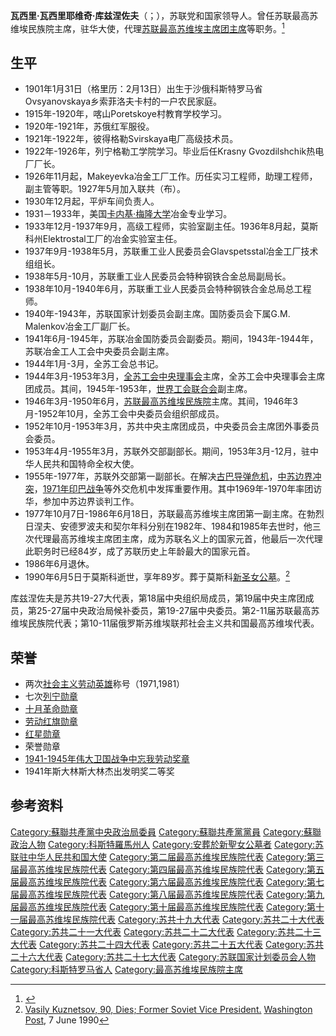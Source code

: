{{Infobox Officeholder
|image        = Vasili_Kuznetsov_(politician).jpg
|original_name= Васи́лий Васи́льевич Кузнецо́в
|name         = 瓦西里·瓦西里耶维奇·库兹涅佐夫
|office       = [[苏联最高苏维埃民族院|苏联最高苏维埃民族院]]主席
|term_start   = 1946年3月12日
|term_end     = 1950年6月12日
|predecessor  = [[尼古拉·米哈伊洛维奇·什维尔尼克|尼古拉·米哈伊洛维奇·什维尔尼克]]
|successor    = [[朱玛巴伊·沙亚赫梅托维奇·沙亚赫梅托夫|朱玛巴伊·沙亚赫梅托维奇·沙亚赫梅托夫]]
|office2       = 苏联最高苏维埃主席团第一副主席
|term_start2   = {{dts|1977|10|7}}
|term_end2     = {{dts|1986|6|18}}
|president2    = [[列昂尼德·勃列日涅夫|列昂尼德·勃列日涅夫]]<br>[[尤里·安德罗波夫|尤里·安德罗波夫]]<br>[[康斯坦丁·契尔年科|康斯坦丁·契尔年科]]<br>[[安德烈·葛罗米柯|安德烈·葛罗米柯]]
|predecessor2  = 重设的职位
|successor2    = [[彼得·德米切夫|彼得·德米切夫]]
|office3      = 苏联最高苏维埃主席团主席（代理）
|term_start3  = {{dts|1982|11|10}}
|term_end3    = {{dts|1983|6|16}}
|premier3     = [[尼古拉·吉洪诺夫|尼古拉·吉洪诺夫]]
|predecessor3  = [[列昂尼德·勃列日涅夫|列昂尼德·勃列日涅夫]]
|successor3   = [[尤里·安德罗波夫|尤里·安德罗波夫]]
|term_start4  = {{dts|1984|2|9}}
|term_end4    = {{dts|1984|4|11}}
|premier4     = 尼古拉·吉洪诺夫
|predecessor4 = [[尤里·安德罗波夫|尤里·安德罗波夫]]
|successor4   = [[康斯坦丁·契尔年科|康斯坦丁·契尔年科]]
|term_start5  = {{dts|1985|3|10}}
|term_end5    = {{dts|1985|7|27}}
|premier5     = 尼古拉·吉洪诺夫
|predecessor5 = [[康斯坦丁·契尔年科|康斯坦丁·契尔年科]]
|successor5   = [[安德烈·葛罗米柯|安德烈·葛罗米柯]]
|birth_date   = {{OldStyleDate|1901年|2月13日|1月31日}}
|birth_place  = {{flag|Russian Empire}}[[科斯特罗马省|科斯特罗马省]]瓦尔纳文斯基区Ovsyanovskaya村
|death_date   = {{death date and age|1990|6|5|1901|2|13|df=y}}
|death_place  = {{URS}}[[莫斯科|莫斯科]]
|restingplace = [[新圣母公墓|新圣母公墓]]
|party        = [[苏联共产党|苏联共产党]]
|nationality  = {{flag|Russian Empire}}（1901-1917）<br>{{flag|Russian SFSR|1918}}（1918-1922）<br> {{URS}}（1922-1990）
|awards={{{!}} style="background: transparent"
{{!}}{{社会主义劳动英雄}} {{社会主义劳动英雄}}{{!!}}{{斯大林奖}}
{{!}}}
{{{!}} style="background: transparent"
{{!}}{{列宁勋章}} {{!!}} {{列宁勋章}} {{!!}} {{列宁勋章}} {{!!}} {{列宁勋章}}
{{!}}-
{{!}}{{列宁勋章}} {{!!}} {{列宁勋章}} {{!!}} {{列宁勋章}} {{!!}} {{十月革命勋章}}
{{!}}-
{{!}}{{劳动红旗勋章}} {{!!}} {{红星勋章}} {{!!}} {{苏联荣誉勋章}}{{!!}}{{卫国战争中忘我劳动奖章}}
{{!}}}
}}
'''瓦西里·瓦西里耶维奇·库兹涅佐夫'''（{{lang-ru|'''Василий Васильевич Кузнецов'''}}；{{bd|1901年|2月13日<ref>[[儒略曆|儒略曆]]1月31日</ref>|1990年|6月5日|catIdx=K库}}），苏联党和国家领导人。曾任苏联最高苏维埃民族院主席，驻华大使，代理[[苏联最高苏维埃主席团主席|苏联最高苏维埃主席团主席]]等职务。<ref>{{Cite web|title=Справочник по истории Коммунистической партии и Советского Союза 1898 - 1991|url=http://knowbysight.info/KKK/05293.asp|access-date=2020-12-10|archive-date=2021-09-25|archive-url=https://web.archive.org/web/20210925060923/http://www.knowbysight.info/KKK/05293.asp|dead-url=no}}</ref>

==生平==
* 1901年1月31日（格里历：2月13日）出生于沙俄科斯特罗马省Ovsyanovskaya乡索菲洛夫卡村的一户农民家庭。
* 1915年-1920年，喀山Poretskoye村教育学校学习。
* 1920年-1921年，苏俄红军服役。
* 1921年-1922年，彼得格勒Svirskaya电厂高级技术员。
* 1922年-1926年，列宁格勒工学院学习。毕业后任Krasny Gvozdilshchik热电厂厂长。
* 1926年11月起，Makeyevka冶金工厂工作。历任实习工程师，助理工程师，副主管等职。1927年5月加入联共（布）。
* 1930年12月起，平炉车间负责人。
* 1931－1933年，美国[[卡内基·梅隆大学|卡内基·梅隆大学]]冶金专业学习。
* 1933年12月-1937年9月，高级工程师，实验室副主任。1936年8月起，莫斯科州Elektrostal工厂的冶金实验室主任。
* 1937年9月-1938年5月，苏联重工业人民委员会Glavspetsstal冶金工厂技术组组长。
* 1938年5月-10月，苏联重工业人民委员会特种钢铁合金总局副局长。
* 1938年10月-1940年6月，苏联重工业人民委员会特种钢铁合金总局总工程师。
* 1940年-1943年，苏联国家计划委员会副主席。国防委员会下属G.M. Malenkov冶金工厂副厂长。
* 1941年6月-1945年，苏联冶金国防委员会副委员。期间，1943年-1944年，苏联冶金工人工会中央委员会副主席。
* 1944年1月-3月，全苏工会总书记。
* 1944年3月-1953年3月，[[全苏工会中央理事会|全苏工会中央理事会]]主席，全苏工会中央理事会主席团成员。其间，1945年-1953年，[[世界工会联合会|世界工会联合会]]副主席。
* 1946年3月-1950年6月，[[苏联最高苏维埃民族院|苏联最高苏维埃民族院]]主席。其间，1946年3月-1952年10月，全苏工会中央委员会组织部成员。
* 1952年10月-1953年3月，苏共中央主席团成员，中央委员会主席团外事委员会委员。
* 1953年4月-1955年3月，苏联外交部副部长。期间，1953年3月-12月，驻中华人民共和国特命全权大使。
* 1955年-1977年，苏联外交部第一副部长。在解决[[古巴导弹危机|古巴导弹危机]]，[[中苏边界冲突|中苏边界冲突]]，[[1971年印巴战争|1971年印巴战争]]等外交危机中发挥重要作用。其中1969年-1970年率团访华，参加中苏边界谈判工作。
* 1977年10月7日-1986年6月18日，苏联最高苏维埃主席团第一副主席。在勃烈日涅夫、安德罗波夫和契尔年科分别在1982年、1984和1985年去世时，他三次代理最高苏维埃主席团主席，成为苏联名义上的国家元首，他最后一次代理此职务时已经84岁，成了苏联历史上年龄最大的国家元首。
* 1986年6月退休。
* 1990年6月5日于莫斯科逝世，享年89岁。葬于莫斯科[[新圣女公墓|新圣女公墓]]。<ref>[http://pqasb.pqarchiver.com/washingtonpost/access/72595196.html?dids=72595196:72595196&FMT=ABS&FMTS=ABS:FT&type=current&date=Jun+07%2C+1990&author=&pub=The+Washington+Post+(pre-1997+Fulltext)&desc=Vasily+Kuznetsov%2C+90%2C+Dies%3B+Former+Soviet+Vice+President&pqatl=google Vasily Kuznetsov, 90, Dies; Former Soviet Vice President.] {{Wayback|url=http://pqasb.pqarchiver.com/washingtonpost/access/72595196.html?dids=72595196:72595196&FMT=ABS&FMTS=ABS:FT&type=current&date=Jun+07%2C+1990&author=&pub=The+Washington+Post+(pre-1997+Fulltext)&desc=Vasily+Kuznetsov%2C+90%2C+Dies%3B+Former+Soviet+Vice+President&pqatl=google |date=20121025222446 }} [[Washington_Post|Washington Post]], 7 June 1990</ref>
库兹涅佐夫是苏共19-27大代表，第18届中央组织局成员，第19届中央主席团成员，第25-27届中央政治局候补委员，第19-27届中央委员。第2-11届苏联最高苏维埃民族院代表；第10-11届俄罗斯苏维埃联邦社会主义共和国最高苏维埃代表。

== 荣誉 ==
* 两次[[社会主义劳动英雄|社会主义劳动英雄]]称号（1971,1981）
* 七次[[列宁勋章|列宁勋章]]
* [[十月革命勋章|十月革命勋章]]
* [[劳动红旗勋章|劳动红旗勋章]]
* [[红星勋章|红星勋章]]
* 荣誉勋章
* [[1941-1945年伟大卫国战争中忘我劳动奖章|1941-1945年伟大卫国战争中忘我劳动奖章]]
* 1941年斯大林斯大林杰出发明奖二等奖

==参考资料==
{{Reflist}}

{{Brezhnev Era}}
{{苏联国家元首}}
{{Authority control}}
{{DEFAULTSORT:Kuznetsov, Vasily}}
[[Category:蘇聯共產黨中央政治局委員|Category:蘇聯共產黨中央政治局委員]]
[[Category:蘇聯共產黨黨員|Category:蘇聯共產黨黨員]]
[[Category:蘇聯政治人物|Category:蘇聯政治人物]]
[[Category:科斯特羅馬州人|Category:科斯特羅馬州人]]
[[Category:安葬於新聖女公墓者|Category:安葬於新聖女公墓者]]
[[Category:苏联驻中华人民共和国大使|Category:苏联驻中华人民共和国大使]]
[[Category:第二届最高苏维埃民族院代表|Category:第二届最高苏维埃民族院代表]]
[[Category:第三届最高苏维埃民族院代表|Category:第三届最高苏维埃民族院代表]]
[[Category:第四届最高苏维埃民族院代表|Category:第四届最高苏维埃民族院代表]]
[[Category:第五届最高苏维埃民族院代表|Category:第五届最高苏维埃民族院代表]]
[[Category:第六届最高苏维埃民族院代表|Category:第六届最高苏维埃民族院代表]]
[[Category:第七届最高苏维埃民族院代表|Category:第七届最高苏维埃民族院代表]]
[[Category:第八届最高苏维埃民族院代表|Category:第八届最高苏维埃民族院代表]]
[[Category:第九届最高苏维埃民族院代表|Category:第九届最高苏维埃民族院代表]]
[[Category:第十届最高苏维埃民族院代表|Category:第十届最高苏维埃民族院代表]]
[[Category:第十一届最高苏维埃民族院代表|Category:第十一届最高苏维埃民族院代表]]
[[Category:苏共十九大代表|Category:苏共十九大代表]]
[[Category:苏共二十大代表|Category:苏共二十大代表]]
[[Category:苏共二十一大代表|Category:苏共二十一大代表]]
[[Category:苏共二十二大代表|Category:苏共二十二大代表]]
[[Category:苏共二十三大代表|Category:苏共二十三大代表]]
[[Category:苏共二十四大代表|Category:苏共二十四大代表]]
[[Category:苏共二十五大代表|Category:苏共二十五大代表]]
[[Category:苏共二十六大代表|Category:苏共二十六大代表]]
[[Category:苏共二十七大代表|Category:苏共二十七大代表]]
[[Category:苏联国家计划委员会人物|Category:苏联国家计划委员会人物]]
[[Category:科斯特罗马省人|Category:科斯特罗马省人]]
[[Category:最高苏维埃民族院主席|Category:最高苏维埃民族院主席]]